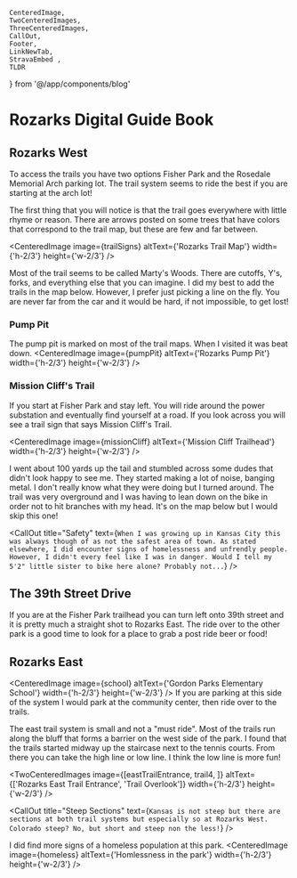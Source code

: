     CenteredImage, 
    TwoCenteredImages, 
    ThreeCenteredImages, 
    CallOut,
    Footer, 
    LinkNewTab, 
    StravaEmbed ,
    TLDR
} from '@/app/components/blog'



# Rozarks Digital Guide Book
<TLDR
text="Rozarks consists of two separate trail systems that are a 5 minute ride apart. Both areas are small and probably not worth a special trip. If you are local to the area it is worth checking out!"
/>

## Rozarks West
To access the trails you have two options Fisher Park and the Rosedale Memorial Arch parking lot. The trail system seems to ride the best if you are starting at the arch lot! 

The first thing that you will notice is that the trail goes everywhere with little rhyme or reason. There are arrows posted on some trees that have colors that correspond to the trail map, but these are few and far between.

<CenteredImage image={trailSigns} altText={'Rozarks Trail Map'} width={'h-2/3'} height={'w-2/3'} />

Most of the trail seems to be called Marty's Woods. There are cutoffs, Y's, forks, and everything else that you can imagine. I did my best to add the trails in the map below. However, I prefer just picking a line on the fly. You are never far from the car and it would be hard, if not impossible, to get lost! 


### Pump Pit
The pump pit is marked on most of the trail maps. When I visited it was beat down.
<CenteredImage image={pumpPit} altText={'Rozarks Pump Pit'} width={'h-2/3'} height={'w-2/3'} />

### Mission Cliff's Trail
If you start at Fisher Park and stay left. You will ride around the power substation and eventually find yourself at a road. If you look across you will see a trail sign that says Mission Cliff's Trail.

<CenteredImage image={missionCliff} altText={'Mission Cliff Trailhead'} width={'h-2/3'} height={'w-2/3'} />

I went about 100 yards up the tail and stumbled across some dudes that didn't look happy to see me. They started making a lot of noise, banging metal. I don't really know what they were doing but I turned around. The trail was very overground and I was having to lean down on the bike in order not to hit branches with my head. It's on the map below but I would skip this one!

<CallOut
title="Safety"
text={`When I was growing up in Kansas City this was always though of as not the safest area of town. As stated elsewhere, I did encounter signs of homelessness and unfrendly people. However, I didn't every feel like I was in danger. Would I tell my 5'2" little sister to bike here alone? Probably not...`}
/>

## The 39th Street Drive
If you are at the Fisher Park trailhead you can turn left onto 39th street and it is pretty much a straight shot to Rozarks East. The ride over to the other park is a good time to look for a place to grab a post ride beer or food!

## Rozarks East
<CenteredImage image={school} altText={'Gordon Parks Elementary School'} width={'h-2/3'} height={'w-2/3'} />
If you are parking at this side of the system I would park at the community center, then ride over to the trails.

The east trail system is small and not a "must ride". Most of the trails run along the bluff that forms a barrier on the west side of the park. I found that the trails started midway up the staircase next to the tennis courts. From there you can take the high line or low line. I think the low line is more fun!

<TwoCenteredImages image={[eastTrailEntrance, trail4, ]} altText={['Rozarks East Trail Entrance', 'Trail Overlook']} width={'h-2/3'} height={'w-2/3'} />

<CallOut
title="Steep Sections"
text={`Kansas is not steep but there are sections at both trail systems but especially so at Rozarks West. Colorado steep? No, but short and steep non the less!`}
/>

I did find more signs of a homeless population at this park.
<CenteredImage image={homeless} altText={'Homlessness in the park'} width={'h-2/3'} height={'w-2/3'} />
